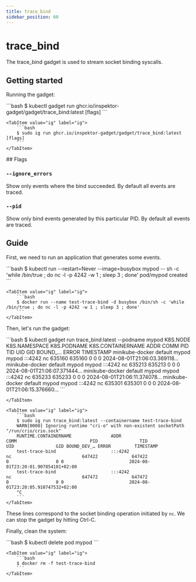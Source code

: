 ```yaml
---
title: trace_bind
sidebar_position: 60
---
```



# trace_bind

The trace_bind gadget is used to stream socket binding syscalls.

## Getting started

Running the gadget:

<Tabs groupId="env">
    <TabItem value="kubectl-gadget" label="kubectl gadget">
        ```bash
        $ kubectl gadget run ghcr.io/inspektor-gadget/gadget/trace_bind:latest [flags]
        ```
    </TabItem>

    <TabItem value="ig" label="ig">
        ```bash
        $ sudo ig run ghcr.io/inspektor-gadget/gadget/trace_bind:latest [flags]
        ```
    </TabItem>
</Tabs>
## Flags

### `--ignore_errors`

Show only events where the bind succeeded. By default all events are traced.

### `--pid`

Show only bind events generated by this particular PID. By default all events are traced.

## Guide

First, we need to run an application that generates some events.

<Tabs groupId="env">
    <TabItem value="kubectl-gadget" label="kubectl gadget">
        ```bash
        $ kubectl run --restart=Never --image=busybox mypod -- sh -c 'while /bin/true ; do nc -l -p 4242 -w 1 ; sleep 3 ; done'
        pod/mypod created
        ```
    </TabItem>

    <TabItem value="ig" label="ig">
        ```bash
        $ docker run --name test-trace-bind -d busybox /bin/sh -c 'while /bin/true ; do nc -l -p 4242 -w 1 ; sleep 3 ; done'
        ```
    </TabItem>
</Tabs>

Then, let's run the gadget:

<Tabs groupId="env">
    <TabItem value="kubectl-gadget" label="kubectl gadget">
        ```bash
        $ kubectl gadget run trace_bind:latest --podname mypod
        K8S.NODE            K8S.NAMESPACE            K8S.PODNAME              K8S.CONTAINERNAME        ADDR                       COMM                    PID           TID          UID          GID BOUND_… ERROR     TIMESTAMP
        minikube-docker     default                  mypod                    mypod                    :::4242                    nc                   635160        635160            0            0 0                 2024-08-01T21:06:03.369118…
        minikube-docker     default                  mypod                    mypod                    :::4242                    nc                   635213        635213            0            0 0                 2024-08-01T21:06:07.371444…
        minikube-docker     default                  mypod                    mypod                    :::4242                    nc                   635233        635233            0            0 0                 2024-08-01T21:06:11.374078…
        minikube-docker     default                  mypod                    mypod                    :::4242                    nc                   635301        635301            0            0 0                 2024-08-01T21:06:15.376660…
        ```

    </TabItem>

    <TabItem value="ig" label="ig">
        ```bash
        $ sudo ig run trace_bind:latest --containername test-trace-bind
        WARN[0000] Ignoring runtime "cri-o" with non-existent socketPath "/run/crio/crio.sock"
        RUNTIME.CONTAINERNAME               ADDR                                  COMM                            PID                TID                UID                GID BOUND_DEV_… ERROR         TIMESTAMP
        test-trace-bind                     :::4242                               nc                           647422             647422                  0                  0 0                         2024-08-01T23:20:01.907854101+02:00
        test-trace-bind                     :::4242                               nc                           647472             647472                  0                  0 0                         2024-08-01T23:20:05.910747532+02:00
        ^C
        ```
    </TabItem>
</Tabs>

These lines correspond to the socket binding operation initiated by `nc`.
We can stop the gadget by hitting Ctrl-C.

Finally, clean the system:

<Tabs groupId="env">
    <TabItem value="kubectl-gadget" label="kubectl gadget">
        ```bash
        $ kubectl delete pod mypod
        ```
    </TabItem>

    <TabItem value="ig" label="ig">
        ```bash
        $ docker rm -f test-trace-bind
        ```
    </TabItem>
</Tabs>
